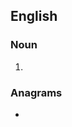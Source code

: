 ==English==

===Noun===
{{head|en|noun plural form}}

# {{plural of|remiped|lang=en}}

===Anagrams===
* {{anagrams|en|demireps|emprised|epiderms|impeders|per diems|premised|simpered}}